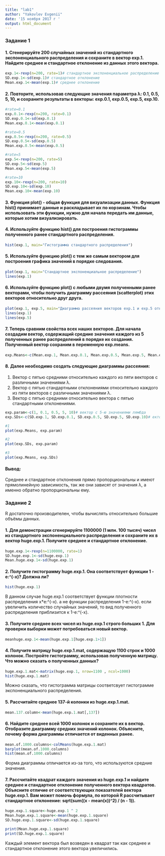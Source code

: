 ---
title: "lab1"
author: "Yakovlev Evgenii"
date: '15 ноября 2017 г '
output: html_document
---
### Задание 1


#### 1. Сгенерируйте 200 случайных значений из стандартного экспоненциального распределения и сохраните в вектор exp.1. Найдите среднее и стандартное отклонение из данных этого вектора.
```{r}
exp.1<-rexp(n=200, rate=1)# стандартное экспоненциальное распределение
SD.exp.1<-sd(exp.1)# стандартное отклонение
Mean.exp.1<-mean(exp.1)# среднее отклонение
```


#### 2. Повторите, использовав следующие значения параметра λ: 0.1, 0.5, 5, 10, и сохраните результаты в векторы: exp.0.1, exp.0.5, exp.5, exp.10.
```{r}
#rate=0.1
exp.0.1<-rexp(n=200, rate=0.1)
SD.exp.0.1<-sd(exp.0.1)
Mean.exp.0.1<-mean(exp.0.1)

#rate=0.5
exp.0.5<-rexp(n=200, rate=0.5)
SD.exp.0.5<-sd(exp.0.5)
Mean.exp.0.5<-mean(exp.0.5)

#rate=5
exp.5<-rexp(n=200, rate=5)
SD.exp.5<-sd(exp.5)
Mean.exp.5<-mean(exp.5)

#rate=10
exp.10<-rexp(n=200, rate=10)
SD.exp.10<-sd(exp.10)
Mean.exp.10<-mean(exp.10)
```


#### 3. Функция plot() - общая функция для визуализации данных. Функция hist() принимает данные и раскладывает их по корзинам. Чтобы использовать эти функции, нужно для начала передать им данные, которые хотим визуализировать.
#### 4. Используйте функцию hist() для построения гистограммы полученного ранее стандартного распределения.
```{r}
hist(exp.1, main="Гистограмма стандартного распределения")
```


#### 5. Используйте функцию plot() с тем же самым вектором для построения графика значений в порядке следования.
```{r}
plot(exp.1, main="Стандартное экспоненциальное распределение")
lines(exp.1)
```


#### 6. Используйте функцию plot() с любыми двумя полученными ранее векторами, чтобы получить диаграмму рассеяния (scatterplot) этих векторов относительно друг друга.
```{r}
plot(exp.1, exp.5, main="Диаграмма рассеяния векторов exp.1 и exp.5 относительно друг друга")
lines(exp.1)
lines(exp.5)
```


#### 7. Теперь сравним свойства всех наших векторов. Для начала создадим вектор, содержащий средние значения каждого из 5 полученных ранее распределений в порядке их создания. Полученный вектор сохраним в переменную exp.means.
```{r}
exp.Means<-c(Mean.exp.1, Mean.exp.0.1, Mean.exp.0.5, Mean.exp.5, Mean.exp.10)
```


#### 8. Далее необходимо создать следующие диаграммы рассеяния:
1. Вектор с пятью средними относительно каждого из пяти векторов с различными значениями λ.
2. Вектор с пятью стандартными отклонениями относительно каждого из пяти векторов с различными значениями λ.
3. Вектор с пятью средними относительно вектора с пятью стандартными отклонениями.
```{r}
exp.param<-c(1, 0.1, 0.5, 5, 10)# вектор с 5-ю значениями лямбда
exp.SDs<-c(SD.exp.1, SD.exp.0.1, SD.exp.0.5, SD.exp.5, SD.exp.10)# ектор с 5-ю стандартными отклонениями

#1
plot(exp.Means, exp.param)

#2
plot(exp.SDs, exp.param)

#3
plot(exp.Means, exp.SDs)
```

#### Вывод:
Среднее и стандартное отклонения прямо пропорциональны и имеют прямолинейную зависимость, так же они зависят от значения λ, а именно обратно пропорциональны ему.


### Задание 2

R достаточно производителен, чтобы вычислять относительно большие объёмы данных.

#### 1. Для демонстрации сгенерируйте 1100000 (1 млн. 100 тысяч) чисел из стандартного экспоненциального распределения и сохраните их в вектор huge.exp.1. Получите среднее и стандартное отклонение.
```{r}
huge.exp.1<-rexp(n=1100000, rate=1)
SD.huge.exp.1<-sd(huge.exp.1)
Mean.huge.exp.1<-sd(huge.exp.1)
```


#### 2. Получите гистограмму huge.exp.1. Она соответствует функции 1 - e:^(-x)? Должна ли?
```{r}
hist(huge.exp.1)
```

В данном случае huge.exp.1 соответствует функции плотности распределения x*e:^(-x). а не функции распределения 1-e:^(-x). если увеличить количество случайных значений, то вид полученного распределения приблизится к 1-e:^(-x).


#### 3. Получите среднее всех чисел из huge.exp.1 строго больших 1. Для проверки выборки может потребоваться новый вектор.
```{r}
meanhuge.exp.1<-mean(huge.exp.1[huge.exp.1>1])
```


#### 4. Получите матрицу huge.exp.1.mat, содержащую 1100 строк и 1000 колонок. Постройте гистограмму, использовав полученную матрицу. Что можно сказать о полученных данных?
```{r}
huge.exp.1.mat<-matrix(huge.exp.1, nrow=1100 , ncol=1000)
hist(huge.exp.1.mat) 
```

Можно сказать, что гистограмма матрицы соответсвует гистограмме экспоненциального распределения.


#### 5. Рассчитайте среднее 137-й колонки из huge.exp.1.mat.
```{r}
mean.137.column<-mean(huge.exp.1.mat[,137])
```


#### 6. Найдите среднее всей 1000 колонок и сохраните их в вектор. Отобразите диаграмму средних значений колонок. Объясните, почему форма диаграммы отличается от виденных ранее.
```{r}
mean.of.1000.columns<-colMeans(huge.exp.1.mat)
barplot(mean.of.1000.columns)
hist(mean.of.1000.columns)
```

Форма диаграммы отличается из-за того, что используются средние значения.


#### 7. Рассчитайте квадрат каждого значения из huge.exp.1 и найдите среднее и стандартное отклонение полученного вектора квадратов. Объясните отличие от соответствующих показателей вектора huge.exp.1. Вам может помочь формула, по которой R рассчитывает стандартное отклонение: sqrt(sum((x - mean(x))^2) / (n - 1)).
```{r}
huge.exp.1.square<-huge.exp.1 ^ 2
Mean.huge.exp.1.square<-mean(huge.exp.1.square)
SD.huge.exp.1.square<-sd(huge.exp.1.square)

print(Mean.huge.exp.1.square)
print(SD.huge.exp.1.square)
```
Каждый элемент вектора был возведен в квадрат так как  среднее и стандартное отклонение этого вектора увеличились.